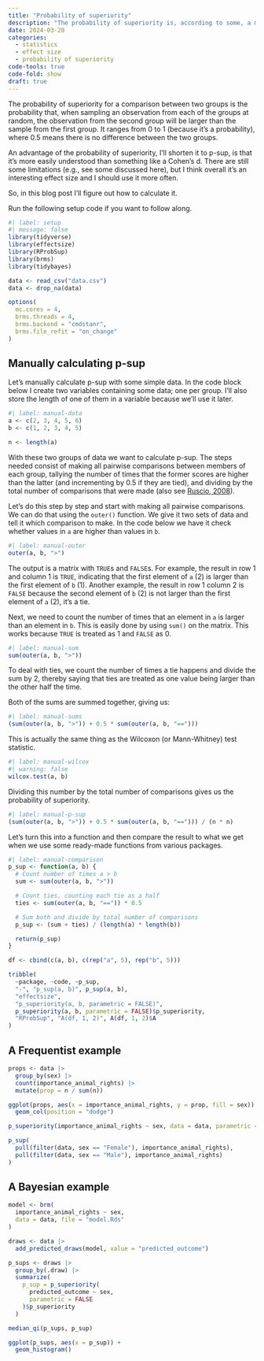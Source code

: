 ```yaml
---
title: "Probability of superiority"
description: "The probability of superiority is, according to some, a more intuitive effect size measure than other more commonly reported effect sizes. In this blog post I work through some code to calculate the probabily of superiority. "
date: 2024-03-20
categories:
  - statistics
  - effect size
  - probability of superiority
code-tools: true
code-fold: show
draft: true
---
```


The probability of superiority for a comparison between two groups is  the probability that, when sampling an observation from each of the groups at random, the observation from the second group will be larger than the sample from the first group. It ranges from 0 to 1 (because it's a probability), where 0.5 means there is no difference between the two groups.

An advantage of the probability of superiority, I'll shorten it to p-sup, is that it's more easily understood than something like a Cohen's d. There are still some limitations (e.g., see some discussed here), but I think overall it's an interesting effect size and I should use it more often.

So, in this blog post I'll figure out how to calculate it.

Run the following setup code if you want to follow along.

```r
#| label: setup
#| message: false
library(tidyverse)
library(effectsize)
library(RProbSup)
library(brms)
library(tidybayes)

data <- read_csv("data.csv")
data <- drop_na(data)

options(
  mc.cores = 4,
  brms.threads = 4,
  brms.backend = "cmdstanr",
  brms.file_refit = "on_change"
)
```

## Manually calculating p-sup

Let's manually calculate p-sup with some simple data. In the code block below I create two variables containing some data; one per group. I'll also store the length of one of them in a variable because we'll use it later.

```r
#| label: manual-data
a <- c(2, 3, 4, 5, 6)
b <- c(1, 2, 3, 4, 5)

n <- length(a)
```

With these two groups of data we want to calculate p-sup. The steps needed consist of making all pairwise comparisons between members of each group, tallying the number of times that the former scores are higher than the latter (and incrementing by 0.5 if they are tied), and dividing by the total number of comparisons that were made (also see [Ruscio, 2008](https://doi.org/10.1037/1082-989X.13.1.19)).

Let's do this step by step and start with making all pairwise comparisons. We can do that using the `outer()` function. We give it two sets of data and tell it which comparison to make. In the code below we have it check whether values in `a` are higher than values in `b`.

```r
#| label: manual-outer
outer(a, b, ">")
```

The output is a matrix with `TRUE`s and `FALSE`s. For example, the result in row 1 and column 1 is `TRUE`, indicating that the first element of `a` (2) is larger than the first element of `b` (1). Another example, the result in row 1 column 2 is `FALSE` because the second element of `b` (2) is not larger than the first element of `a` (2), it's a tie.

Next, we need to count the number of times that an element in `a` is larger than an element in `b`. This is easily done by using `sum()` on the matrix. This works because `TRUE` is treated as 1 and `FALSE` as 0.

```r
#| label: manual-sum
sum(outer(a, b, ">"))
```

To deal with ties, we count the number of times a tie happens and divide the sum by 2, thereby saying that ties are treated as one value being larger than the other half the time.

Both of the sums are summed together, giving us:

```r
#| label: manual-sums
(sum(outer(a, b, ">")) + 0.5 * sum(outer(a, b, "==")))
```

This is actually the same thing as the Wilcoxon (or Mann-Whitney) test statistic.

```r
#| label: manual-wilcox
#| warning: false
wilcox.test(a, b)
```

Dividing this number by the total number of comparisons gives us the probability of superiority.

```r
#| label: manual-p-sup
(sum(outer(a, b, ">")) + 0.5 * sum(outer(a, b, "=="))) / (n * n)
```

Let's turn this into a function and then compare the result to what we get when we use some ready-made functions from various packages.

```r
#| label: manual-comparison
p_sup <- function(a, b) {
  # Count number of times a > b
  sum <- sum(outer(a, b, ">"))

  # Count ties, counting each tie as a half
  ties <- sum(outer(a, b, "==")) * 0.5

  # Sum both and divide by total number of comparisons
  p_sup <- (sum + ties) / (length(a) * length(b))

  return(p_sup)
}

df <- cbind(c(a, b), c(rep("a", 5), rep("b", 5)))

tribble(
  ~package, ~code, ~p_sup,
  "-", "p_sup(a, b)", p_sup(a, b),
  "effectsize",
  "p_superiority(a, b, parametric = FALSE)",
  p_superiority(a, b, parametric = FALSE)$p_superiority,
  "RProbSup", "A(df, 1, 2)", A(df, 1, 2)$A
)
```

## A Frequentist example

```r
props <- data |>
  group_by(sex) |>
  count(importance_animal_rights) |>
  mutate(prop = n / sum(n))

ggplot(props, aes(x = importance_animal_rights, y = prop, fill = sex)) +
  geom_col(position = "dodge")

p_superiority(importance_animal_rights ~ sex, data = data, parametric = FALSE)$p_superiority

p_sup(
  pull(filter(data, sex == "Female"), importance_animal_rights),
  pull(filter(data, sex == "Male"), importance_animal_rights)
)
```

## A Bayesian example

```r
model <- brm(
  importance_animal_rights ~ sex,
  data = data, file = "model.Rds"
)

draws <- data |>
  add_predicted_draws(model, value = "predicted_outcome")

p_sups <- draws |>
  group_by(.draw) |>
  summarize(
    p_sup = p_superiority(
      predicted_outcome ~ sex,
      parametric = FALSE
    )$p_superiority
  )

median_qi(p_sups, p_sup)

ggplot(p_sups, aes(x = p_sup)) +
  geom_histogram()
```